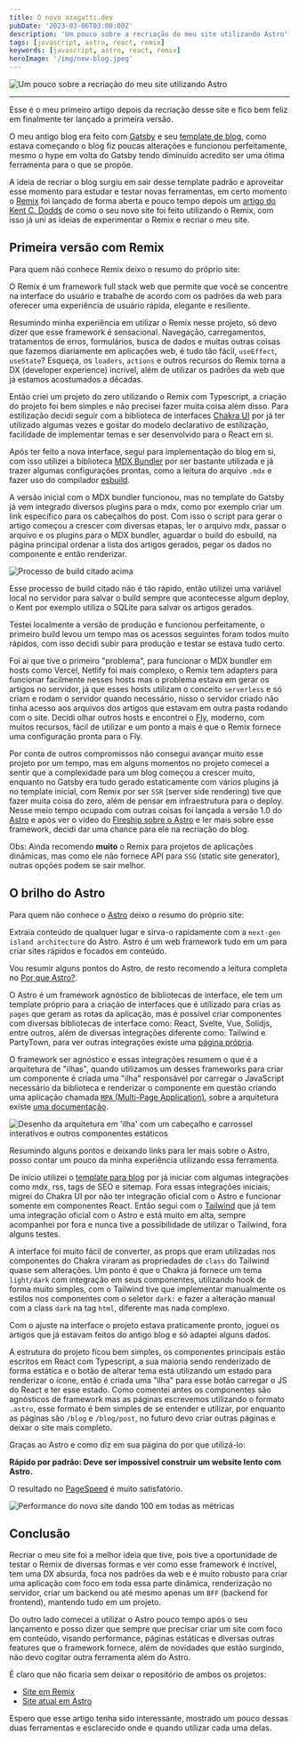 ```yaml
---
title: O novo azagatti.dev
pubDate: '2023-03-06T03:00:00Z'
description: 'Um pouco sobre a recriação do meu site utilizando Astro'
tags: [javascript, astro, react, remix]
keywords: [javascript, astro, react, remix]
heroImage: '/img/new-blog.jpeg'
---
```


<img
  src="/img/new-blog.jpeg"
  alt="Um pouco sobre a recriação do meu site utilizando Astro"
/>

---

Esse é o meu primeiro artigo depois da recriação desse site e fico bem feliz em
finalmente ter lançado a primeira versão.

O meu antigo blog era feito com [Gatsby](https://www.gatsbyjs.com/) e seu
[template de blog](https://www.gatsbyjs.com/starters/gatsbyjs/gatsby-starter-blog/),
como estava começando o blog fiz poucas alterações e funcionou perfeitamente,
mesmo o hype em volta do Gatsby tendo diminuído acredito ser uma ótima ferramenta
para o que se propõe.

A ideia de recriar o blog surgiu em sair desse template padrão e aproveitar esse
momento para estudar e testar novas ferramentas, em certo momento o
[Remix](https://remix.run/) foi lançado de forma aberta e pouco tempo depois um
[artigo do Kent C. Dodds](https://kentcdodds.com/blog/introducing-the-new-kentcdodds.com)
de como o seu novo site foi feito utilizando o Remix, com isso já uni as ideias
de experimentar o Remix e recriar o meu site.

## Primeira versão com Remix

Para quem não conhece Remix deixo o resumo do próprio site:

O Remix é um framework full stack web que permite que você se
concentre na interface do usuário e trabalhe de acordo com os padrões da
web para oferecer uma experiência de usuário rápida, elegante e resiliente.

Resumindo minha experiência em utilizar o Remix nesse projeto, só devo dizer
que esse framework é sensacional. Navegação, carregamentos, tratamentos de erros,
formulários, busca de dados e muitas outras coisas que fazemos diariamente em
aplicações web, é tudo tão fácil, `useEffect`, `useState`? Esqueça, os `loaders`,
`actions` e outros recursos do Remix torna a DX (developer experience) incrível,
além de utilizar os padrões da web que já estamos acostumados a décadas.

Então criei um projeto do zero utilizando o Remix com Typescript, a criação do projeto
foi bem simples e não precisei fazer muita coisa além disso. Para estilização
decidi seguir com a biblioteca de interfaces [Chakra UI](https://chakra-ui.com/)
por já ter utilizado algumas vezes e gostar do modelo declarativo de estilização,
facilidade de implementar temas e ser desenvolvido para o React em si.

Após ter feito a nova interface, segui para implementação do blog em si, com isso
utilizei a biblioteca [MDX Bundler](https://github.com/kentcdodds/mdx-bundler)
por ser bastante utilizada e já trazer algumas configurações prontas, como a leitura
do arquivo `.mdx` e fazer uso do compilador [esbuild](https://esbuild.github.io/).

A versão inicial com o MDX bundler funcionou, mas no template do Gatsby já vem
integrado diversos plugins para o mdx, como por exemplo criar um link específico
para os cabeçalhos do post. Com isso o script para gerar o artigo começou
a crescer com diversas etapas, ler o arquivo mdx, passar o arquivo e os plugins
para o MDX bundler, aguardar o build do esbuild, na página principal ordenar
a lista dos artigos gerados, pegar os dados no componente e então renderizar.

<img src="/img/mdx-build.jpeg" alt="Processo de build citado acima" />

Esse processo de build citado não é tão rápido, então utilizei uma variável local
no servidor para salvar o build sempre que acontecesse algum deploy, o Kent por
exemplo utiliza o SQLite para salvar os artigos gerados.

Testei localmente a versão de produção e funcionou perfeitamente, o primeiro build
levou um tempo mas os acessos seguintes foram todos muito rápidos, com isso decidi
subir para produção e testar se estava tudo certo.

Foi ai que tive o primeiro "problema", para funcionar o MDX bundler em hosts como
Vercel, Netlify foi mais complexo, o Remix tem adapters para funcionar
facilmente nesses hosts mas o problema estava em gerar os artigos no servidor,
já que esses hosts utilizam o conceito `serverless` e só criam e rodam o servidor
quando necessário, nisso o servidor criado não tinha acesso aos arquivos dos
artigos que estavam em outra pasta rodando com o site. Decidi olhar outros
hosts e encontrei o [Fly](https://fly.io/), moderno, com muitos recursos, fácil
de utilizar e um ponto a mais é que o Remix fornece uma configuração pronta para
o Fly.

Por conta de outros compromissos não consegui avançar muito esse projeto por um
tempo, mas em alguns momentos no projeto comecei a sentir que a complexidade
para um blog começou a crescer muito, enquanto no Gatsby era tudo gerado estaticamente
com vários plugins já no template inicial, com Remix por ser `SSR`
(server side rendering) tive que fazer muita coisa do zero, além de pensar em
infraestrutura para o deploy. Nesse meio tempo ocupado com outras coisas foi
lançada a versão 1.0 do [Astro](https://astro.build/) e após ver o vídeo do
[Fireship sobre o Astro](https://www.youtube.com/watch?v=gxBkghlglTg) e
ler mais sobre esse framework, decidi dar uma chance para ele na recriação do
blog.

Obs: Ainda recomendo **muito** o Remix para projetos de aplicações dinâmicas,
mas como ele não fornece API para `SSG` (static site generator), outras opções
podem se sair melhor.

## O brilho do Astro

Para quem não conhece o [Astro](https://astro.build/) deixo o resumo do próprio
site:

Extraia conteúdo de qualquer lugar e sirva-o rapidamente com a
`next-gen island architecture` do Astro.
Astro é um web framework tudo em um para criar sites rápidos e focados em conteúdo.

Vou resumir alguns pontos do Astro, de resto recomendo a leitura
completa no [Por que Astro?](https://docs.astro.build/pt-br/concepts/why-astro/).

O Astro é um framework agnóstico de bibliotecas de interface, ele tem um template
próprio para a criação de interfaces que é utilizado para crias as `pages` que
geram as rotas da aplicação, mas é possível criar componentes com diversas
bibliotecas de interface como: React, Svelte, Vue, Solidjs, entre outros,
além de diversas integrações diferente como: Tailwind e PartyTown, para ver outras
integrações existe uma [página própria](https://astro.build/integrations/featured/).

O framework ser agnóstico e essas integrações resumem o que é a arquitetura de
"ilhas", quando utilizamos um desses frameworks para criar um
componente é criada uma "ilha" responsável por carregar o JavaScript
necessário da biblioteca e renderizar o componente em questão criando uma
aplicação chamada
[`MPA` (Multi-Page Application)](https://docs.astro.build/en/concepts/mpa-vs-spa/),
sobre a arquitetura existe
[uma documentação](https://docs.astro.build/en/concepts/islands/#what-is-an-astro-island).

<img
  src="/img/island-arch.jpeg"
  alt="Desenho da arquitetura em 'ilha' com um cabeçalho e carrossel interativos e outros componentes estáticos"
/>

Resumindo alguns pontos e deixando links para ler mais sobre o Astro, posso
contar um pouco da minha experiência utilizando essa ferramenta.

De início utilizei o
[template para blog](https://github.com/withastro/astro/tree/latest/examples/blog)
por já iniciar com algumas integrações como mdx, rss, tags de SEO e sitemap. Fora
essas integrações iniciais, migrei do Chakra UI por não ter integração oficial com
o Astro e funcionar somente em componentes React. Então segui com o
[Tailwind](https://tailwindcss.com/) que já tem uma integração oficial com o Astro
e está muito em alta, sempre acompanhei por fora e nunca tive a possibilidade
de utilizar o Tailwind, fora alguns testes.

A interface foi muito fácil de converter, as props que eram utilizadas nos componentes
do Chakra viraram as propriedades de `class` do Tailwind quase sem alterações.
Um ponto é que o Chakra já fornece um tema `light/dark` com integração em seus
componentes, utilizando hook de forma muito simples, com o Tailwind tive que
implementar manualmente os estilos nos componentes com o seletor `dark:` e fazer
a alteração manual com a class `dark` na tag `html`, diferente mas nada complexo.

Com o ajuste na interface o projeto estava praticamente pronto, joguei os artigos
que já estavam feitos do antigo blog e só adaptei alguns dados.

A estrutura do projeto ficou bem simples, os componentes principais estão escritos
em React com Typescript, a sua maioria sendo renderizado de forma estática e o
botão de alterar tema está utilizando um estado para renderizar o ícone, então é
criada uma "ilha" para esse botão carregar o JS do React e ter esse estado. Como
comentei antes os componentes são agnósticos de framework mas as páginas escrevemos
utilizando o formato `.astro`, esse formato é bem simples de se entender e
utilizar, por enquanto as páginas são `/blog` e `/blog/post`, no futuro devo
criar outras páginas e deixar o site mais completo.

Graças ao Astro e como diz em sua página do por que utilizá-lo:

**Rápido por padrão: Deve ser impossível construir um website lento com Astro.**

O resultado no [PageSpeed](https://pagespeed.web.dev/) é muito satisfatório.

<img
  src="/img/page-speed.jpeg"
  alt="Performance do novo site dando 100 em todas as métricas"
/>

## Conclusão

Recriar o meu site foi a melhor ideia que tive, pois tive a oportunidade de testar
o Remix de diversas formas e ver como esse framework é incrível, tem uma DX absurda,
foca nos padrões da web e é muito robusto para criar uma aplicação com foco em
toda essa parte dinâmica, renderização no servidor, criar um backend ou até
mesmo apenas um `BFF` (backend for frontend), mantendo tudo em um projeto.

Do outro lado comecei a utilizar o Astro pouco tempo após o seu lançamento e posso
dizer que sempre que precisar criar um site com foco em conteúdo, visando performance,
páginas estáticas e diversas outras features que o framework fornece, além de
novidades que estão surgindo, não devo cogitar outra ferramenta além do Astro.

É claro que não ficaria sem deixar o repositório de ambos os projetos:

- [Site em Remix](https://github.com/AZagatti/remix-azagatti.dev)
- [Site atual em Astro](https://github.com/AZagatti/azagatti.dev)

Espero que esse artigo tenha sido interessante, mostrado um pouco dessas duas
ferramentas e esclarecido onde e quando utilizar cada uma delas.
